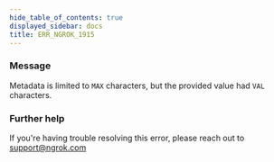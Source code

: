```yaml
---
hide_table_of_contents: true
displayed_sidebar: docs
title: ERR_NGROK_1915
---
```


### Message

Metadata is limited to `MAX` characters, but the provided value had `VAL` characters.

<ErrorDetails />

### Further help

If you're having trouble resolving this error, please reach out to [support@ngrok.com](mailto:support@ngrok.com?subject=Help%20with%20ERR_NGROK_1915)
